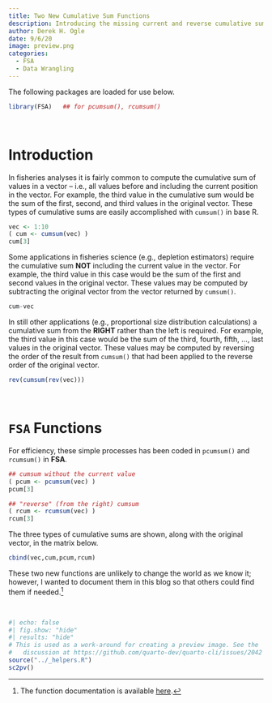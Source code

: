 ```yaml
---
title: Two New Cumulative Sum Functions
description: Introducing the missing current and reverse cumulative sum functions.
author: Derek H. Ogle
date: 9/6/20
image: preview.png
categories:
  - FSA
  - Data Wrangling
---
```


:::{.callout-note}
The following packages are loaded for use below.
:::

```r
library(FSA)   ## for pcumsum(), rcumsum()
```

&nbsp;

# Introduction
In fisheries analyses it is fairly common to compute the cumulative sum of values in a vector -- i.e., all values before and including the current position in the vector. For example, the third value in the cumulative sum would be the sum of the first, second, and third values in the original vector. These types of cumulative sums are easily accomplished with `cumsum()` in base R.

```r
vec <- 1:10
( cum <- cumsum(vec) )
cum[3]
```

Some applications in fisheries science (e.g., depletion estimators) require the cumulative sum **NOT** including the current value in the vector. For example, the third value in this case would be the sum of the first and second values in the original vector. These values may be computed by subtracting the original vector from the vector returned by `cumsum()`.

```r
cum-vec
```

In still other applications (e.g., proportional size distribution calculations) a cumulative sum from the **RIGHT** rather than the left is required.  For example, the third value in this case would be the sum of the third, fourth, fifth, ..., last values in the original vector. These values may be computed by reversing the order of the result from `cumsum()` that had been applied to the reverse order of the original vector.

```r
rev(cumsum(rev(vec)))
```

&nbsp;

# `FSA` Functions
For efficiency, these simple processes has been coded in `pcumsum()` and `rcumsum()` in **FSA**.

```r
## cumsum without the current value
( pcum <- pcumsum(vec) )
pcum[3]

## "reverse" (from the right) cumsum
( rcum <- rcumsum(vec) )
rcum[3]
```

The three types of cumulative sums are shown, along with the original vector, in the matrix below.

```r
cbind(vec,cum,pcum,rcum)
```

These two new functions are unlikely to change the world as we know it; however, I wanted to document them in this blog so that others could find them if needed.^[The function documentation is available [here](https://fishr-core-team.github.io/FSA/reference/rcumsum.html).]

&nbsp;

```r
#| echo: false
#| fig.show: "hide"
#| results: "hide"
# This is used as a work-around for creating a preview image. See the
#   discussion at https://github.com/quarto-dev/quarto-cli/issues/2042
source("../_helpers.R")
sc2pv()
```
